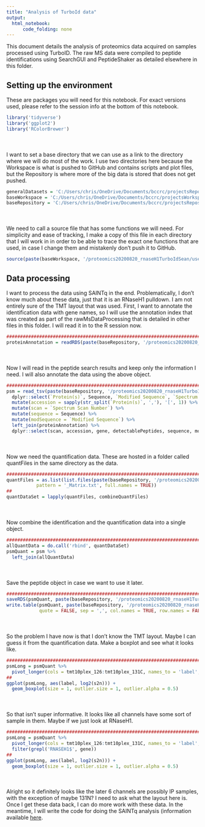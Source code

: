 ```yaml
---
title: "Analysis of TurboId data"
output:
  html_notebook:
      code_folding: none
---
```


This document details the analysis of proteomics data acquired on samples processed using TurboID. The raw MS data were compiled to peptide identifications using SearchGUI and PeptideShaker as detailed elsewhere in this folder.

## Setting up the environment

These are packages you will need for this notebook. For exact versions used, please refer to the session info at the bottom of this notebook.

```r
library('tidyverse')
library('ggplot2')
library('RColorBrewer')
```

<div style="margin-bottom:50px;"></div>

I want to set a base directory that we can use as a link to the directory where we will do most of the work. I use two directories here because the Workspace is what is pushed to GitHub and contains scripts and plot files, but the Repository is where more of the big data is stored that does not get pushed.

```r
generalDatasets = 'C:/Users/chris/OneDrive/Documents/bccrc/projectsRepository/generalDatasets'
baseWorkspace = 'C:/Users/chris/OneDrive/Documents/bccrc/projectsWorkspace/sorensenLab/relatedToOthers'
baseRepository = 'C:/Users/chris/OneDrive/Documents/bccrc/projectsRepository/sorensenLab/relatedToOthers'
```

<div style="margin-bottom:50px;"></div>

We need to call a source file that has some functions we will need. For simplicity and ease of tracking, I make a copy of this file in each directory that I will work in in order to be able to trace the exact one functions that are used, in case I change them and mistakenly don't push it to GitHub.

```r
source(paste(baseWorkspace, '/proteomics20200820_rnaseH1TurboIdSean/userDefinedFunctions.R', sep = ''))
```

## Data processing

I want to process the data using SAINTq in the end. Problematically, I don't know much about these data, just that it is an RNaseH1 pulldown. I am not entirely sure of the TMT layout that was used. First, I want to annotate the identification data with gene names, so I will use the annotation index that was created as part of the rawMsDataProcessing that is detailed in other files in this folder. I will read it in to the R session now.

```r
##########################################################################################
proteinAnnotation = readRDS(paste(baseRepository, '/proteomics20200820_rnaseH1TurboIdSean/uniprotHumanAug2020.fasta.annotated.rds', sep = ''))
```

<div style="margin-bottom:50px;"></div>

Now I will read in the peptide search results and keep only the information I need. I will also annotate the data using the above object.

```r
##########################################################################################
psm = read_tsv(paste(baseRepository, '/proteomics20200820_rnaseH1TurboIdSean/n_20200114_BMBP_SS_Stirling_TurboID_TMT-IP_1_Default_PSM_Report.txt', sep = '')) %>%
  dplyr::select(`Protein(s)`, Sequence, `Modified Sequence`, `Spectrum File`, `Spectrum Scan Number`) %>%
  mutate(accession = sapply(str_split(`Protein(s)`, ','), '[', 1)) %>%
  mutate(scan = `Spectrum Scan Number`) %>%
  mutate(sequence = Sequence) %>%
  mutate(modSequence = `Modified Sequence`) %>%
  left_join(proteinAnnotation) %>%
  dplyr::select(scan, accession, gene, detectablePeptides, sequence, modSequence)
```

<div style="margin-bottom:50px;"></div>

Now we need the quantification data. These are hosted in a folder called quantFiles in the same directory as the data.

```r
##########################################################################################
quantFiles = as.list(list.files(paste(baseRepository, '/proteomics20200820_rnaseH1TurboIdSean/quantFiles/', sep = ''),
           pattern = '_Matrix.txt', full.names = TRUE))
##
quantDataSet = lapply(quantFiles, combineQuantFiles)
```

<div style="margin-bottom:50px;"></div>

Now combine the identification and the quantification data into a single object.

```r
##########################################################################################
allQuantData = do.call('rbind', quantDataSet)
psmQuant = psm %>%
  left_join(allQuantData)
```

<div style="margin-bottom:50px;"></div>

Save the peptide object in case we want to use it later.

```r
##########################################################################################
saveRDS(psmQuant, paste(baseRepository, '/proteomics20200820_rnaseH1TurboIdSean/datasetPeptidesNonNormalized.rds', sep = ''))
write.table(psmQuant, paste(baseRepository, '/proteomics20200820_rnaseH1TurboIdSean/datasetPeptidesNonNormalized.csv', sep = ''),
            quote = FALSE, sep = ',', col.names = TRUE, row.names = FALSE)
```

<div style="margin-bottom:50px;"></div>

So the problem I have now is that I don't know the TMT layout. Maybe I can guess it from the quantification data. Make a boxplot and see what it looks like.

```r
##########################################################################################
psmLong = psmQuant %>%
  pivot_longer(cols = tmt10plex_126:tmt10plex_131C, names_to = 'label', values_to = 's2n')
##
ggplot(psmLong, aes(label, log2(s2n))) +
  geom_boxplot(size = 1, outlier.size = 1, outlier.alpha = 0.5)
```

<div style="margin-bottom:50px;"></div>

So that isn't super informative. It looks like all channels have some sort of sample in them. Maybe if we just look at RNaseH1.

```r
##########################################################################################
psmLong = psmQuant %>%
  pivot_longer(cols = tmt10plex_126:tmt10plex_131C, names_to = 'label', values_to = 's2n') %>%
  filter(grepl('RNASEH1$', gene))
##
ggplot(psmLong, aes(label, log2(s2n))) +
  geom_boxplot(size = 1, outlier.size = 1, outlier.alpha = 0.5)
```

<div style="margin-bottom:50px;"></div>

Alright so it definitely looks like the later 6 channels are possibly IP samples, with the exception of maybe 131N? I need to ask what the layout here is. Once I get these data back, I can do more work with these data. In the meantime, I will write the code for doing the SAINTq analysis (information available [here](http://saint-apms.sourceforge.net/Main.html). 






















